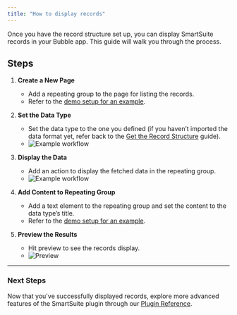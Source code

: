 ```yaml
---
title: "How to display records"
---
```



Once you have the record structure set up, you can display SmartSuite records in your Bubble app. This guide will walk you through the process.

## Steps

1. **Create a New Page**

   - Add a repeating group to the page for listing the records.
   - Refer to the [demo setup for an example](https://bubble.io/page?id=smartsuite&tab=tabs-1&name=display-records&type=page).

2. **Set the Data Type**

   - Set the data type to the one you defined (if you haven’t imported the data format yet, refer back to the [Get the Record Structure](/bubble/smartsuite/how-tos/get-record-structure) guide).
   - ![Example workflow](https://uploads-ssl.webflow.com/5eed6e6fe625d140525c5769/66c69fe6388be8756feaf4e4_CleanShot%202024-08-21%20at%2022.12.46%402x.png)

3. **Display the Data**

   - Add an action to display the fetched data in the repeating group.
   - ![Example workflow](https://uploads-ssl.webflow.com/5eed6e6fe625d140525c5769/66c6b4e921268a573c066220_CleanShot%202024-08-21%20at%2023.39.57%402x.png)

4. **Add Content to Repeating Group**

   - Add a text element to the repeating group and set the content to the data type’s title.
   - Refer to the [demo setup for an example](https://bubble.io/page?id=smartsuite&tab=tabs-1&name=display-records&type=page).

5. **Preview the Results**
   - Hit preview to see the records display.
   - ![Preview](https://uploads-ssl.webflow.com/5eed6e6fe625d140525c5769/66c6a1fa9188fa86d735f76f_CleanShot%202024-08-21%20at%2022.21.47%402x.png)

---

### Next Steps

Now that you've successfully displayed records, explore more advanced features of the SmartSuite plugin through our [Plugin Reference](/bubble/smartsuite/plugin-reference).

<smartsuiteFooter />
